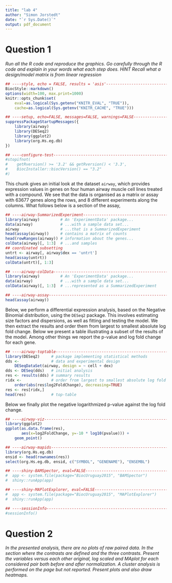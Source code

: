 ```yaml
---
title: "lab 4"
author: "Simon Jorstedt"
date: "`r Sys.Date()`"
output: pdf_document
---
```


# Question 1
*Run all the R code and reproduce the graphics. Go carefully through the R code and explain in your words what each step does. HINT Recall what a design/model matrix is from linear regression*

```r
## ----style, echo = FALSE, results = 'asis'--------------------------------------------------------
BiocStyle::markdown()
options(width=100, max.print=1000)
knitr::opts_chunk$set(
    eval=as.logical(Sys.getenv("KNITR_EVAL", "TRUE")),
    cache=as.logical(Sys.getenv("KNITR_CACHE", "TRUE")))

## ----setup, echo=FALSE, messages=FALSE, warnings=FALSE--------------------------------------------
suppressPackageStartupMessages({
    library(airway)
    library(DESeq2)
    library(ggplot2)
    library(org.Hs.eg.db)
})

## ----configure-test-------------------------------------------------------------------------------
#stopifnot(
#    getRversion() >= '3.2' && getRversion() < '3.3',
#    BiocInstaller::biocVersion() == "3.2"
#)
```

This chunk gives an initial look at the dataset `airway`, which provides expression values in genes on four human airway muscle cell lines treated with a compound. We see that the data is organised as a matrix or assay with 63677 genes along the rows, and 8 different experiments along the columns. What follows below is a section of the assay,

```r
## ----airway-SummarizedExperiment------------------------------------------------------------------
library(airway)         # An 'ExperimentData' package...
data(airway)            # ...with a sample data set...
airway                  # ...that is a SummarizedExperiment
head(assay(airway))     # contains a matrix of counts
head(rowRanges(airway)) # information about the genes...
colData(airway)[, 1:3]  # ...and samples
## coordinated subsetting
untrt <- airway[, airway$dex == 'untrt']
head(assay(untrt))
colData(untrt)[, 1:3]

## ----airway-colData-------------------------------------------------------------------------------
library(airway)         # An 'ExperimentData' package...
data(airway)            # ...with a sample data set...
colData(airway)[, 1:3]  # ...represented as a SummarizedExperiment

## ----airway-assay---------------------------------------------------------------------------------
head(assay(airway))
```


Below, we perform a differential expression analysis, based on the Negative Binomial distribution, using the `DESeq2` package. This involves estimating size factors and dispersions, as well as fitting and testing the model. We then extract the results and order them from largest to smallest absolute log fold change. Below we present a table illustrating a subset of the results of the model. Among other things we report the p-value and log fold change for each gene.

```r
## ----airway-toptable------------------------------------------------------------------------------
library(DESeq2)     # package implementing statistical methods
dds <-              # data and experimental design
    DESeqDataSet(airway, design = ~ cell + dex)
dds <- DESeq(dds)   # initial analysis
res <- results(dds) # summary results
ridx <-             # order from largest to smallest absolute log fold change
    order(abs(res$log2FoldChange), decreasing=TRUE)
res <- res[ridx,]
head(res)           # top-table
```

Below we finally plot the negative logarithmized p-value against the log fold change.

```r
## ----airway-viz-----------------------------------------------------------------------------------
library(ggplot2)
ggplot(as.data.frame(res), 
       aes(x=log2FoldChange, y=-10 * log10(pvalue))) +
    geom_point()

## ----airway-mapids--------------------------------------------------------------------------------
library(org.Hs.eg.db)
ensid <- head(rownames(res))
select(org.Hs.eg.db, ensid, c("SYMBOL", "GENENAME"), "ENSEMBL")

## ----shiny-BAMSpector, eval=FALSE-----------------------------------------------------------------
#  app <- system.file(package="BiocUruguay2015", "BAMSpector")
#  shiny::runApp(app)

## ----shiny-MAPlotExplorer, eval=FALSE-------------------------------------------------------------
#  app <- system.file(package="BiocUruguay2015", "MAPlotExplorer")
#  shiny::runApp(app)

## ----sessionInfo----------------------------------------------------------------------------------
#sessionInfo()
```


# Question 2
*In the presented analysis, there are no plots of raw paired data. In the section where the contrasts are defined and the three contrasts. Present the variables versus each other original, log scaled and MAplot for each considered pair both before and after normalization. A cluster analysis is performed on the page but not reported. Present plots and also draw heatmaps.*
